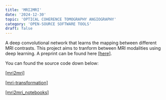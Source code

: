 ```yaml
---
title: 'MRI2MRI'
date: '2024-12-30'
topic: 'OPTICAL COHERENCE TOMOGRAPHY ANGIOGRAPHY'
category: 'OPEN-SOURCE SOFTWARE TOOLS'
draft: false
---
```


A deep convolutional network that learns the mapping between different MRI contrasts.
This project aims to tranform between MRI modalities using deep learning.
A preprint can be found here <a className="text-primary-400 underline" target="_blank" href="https://www.biorxiv.org/content/early/2018/03/27/289926">[here]</a>.

You can found the source code down below:

<a className="text-primary-400 underline" target="_blank" href="https://github.com/uw-biomedical-ml/mri2mri">[mri2mri]</a>&nbsp;

<a className="text-primary-400 underline" target="_blank" href="https://github.com/uw-biomedical-ml/mri-transformation">[mri-transformation]</a>&nbsp;

<a className="text-primary-400 underline" target="_blank" href="https://github.com/uw-biomedical-ml/mri2mri_notebooks">[mri2mri_notebooks]</a>&nbsp;



